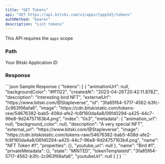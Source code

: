 ```yaml
---
title: "GET Tokens"
api: "GET https://api.bitski.com/v1/apps/{appId}/tokens"
authMethod: "bearer"
description: "List tokens"
---
```


<Note>This API requires the `apps` scope</Note>

### Path

<ParamField path="appId" type="string" required>
  Your Bitski Application ID
</ParamField>

### Response

<ResponseField name="tokens" type="array" required>
  <Expandable title="properties">
    <ResponseField name="id" type="string" required/>
    <ResponseField name="tokenTemplateId" type="string" required/>
    <ResponseField name="name" type="string" required/>
    <ResponseField name="animationUrl" type="string"/>
    <ResponseField name="backgroundColor" type="string"/>
    <ResponseField name="youtubeUrl" type="string"/>
    <ResponseField name="createdAt" type="string" required/>
    <ResponseField name="description" type="string" required/>
    <ResponseField name="externalUrl" type="string" />
    <ResponseField name="image" type="string" />
    <ResponseField name="index" type="string" required/>
    <ResponseField name="metadata" type="object" required/>
    <ResponseField name="privateMetadata" type="object" required/>
    <ResponseField name="state" type="string" required/>
  </Expandable>
</ResponseField>

<ResponseExample>
```json Sample Response
{
  "tokens": [
    {
      "animationUrl": null,
      "backgroundColor": "#ff1122",
      "createdAt": "2023-04-26T20:42:11.878Z",
      "description": "Interesting bird NFT",
      "externalUrl": "https://www.bitski.com/@Stapleverse",
      "id": "3fa85f64-5717-4562-b3fc-2c963f66afa6",
      "image": "https://cdn.bitskistatic.com/tokens-raw/54676382-bab5-408d-afe2-fc6f160da4a8/06fd0294-a425-44c7-96e8-9d24757163b4.png",
      "index": "0x3",
      "metadata": {
        "animation_url": null,
        "background_color": null,
        "description": "A very special NFT",
        "external_url": "https://www.bitski.com/@Stapleverse",
        "image": "https://cdn.bitskistatic.com/tokens-raw/54676382-bab5-408d-afe2-fc6f160da4a8/06fd0294-a425-44c7-96e8-9d24757163b4.png",
        "name": "NFT Token #1",
        "properties": {},
        "youtube_url": null
      },
      "name": "Bird #1",
      "privateMetadata": {},
      "state": "MINTED",
      "tokenTemplateId": "3fa85f64-5717-4562-b3fc-2c963f66afa6",
      "youtubeUrl": null
    }
  ]
}
```
</ResponseExample>
